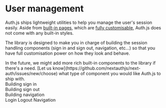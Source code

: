 
# User management

Auth.js ships lightweight utilities to help you manage the user's session easily. Aside from [built-in pages](/tutorials/custom-pages/built-in-pages), which are [fully customisable](/tutorials/custom-pages/custom-sign-in), Auth.js does not come with any built-in styles.

The library is designed to make you in charge of building the session handling components (sign in and sign out, navigation, etc...) so that you have full customisation power on how they look and behave.

<Callout>
  In the future, we might add more rich built-in components to the library if
  there's a need. [Let us
  know](https://github.com/nextauthjs/next-auth/issues/new/choose) what type of
  component you would like Auth.js to ship with.
</Callout>

<RichTabs defaultValue="login">
  <RichTabs.TabList>
    <RichTabs.Tab value="login">
      <div className="flex flex-col justify-center items-center h-full">
        <SignIn fontSize="3rem" />
        <span>Building sign in</span>
      </div>
    </RichTabs.Tab>
    <RichTabs.Tab value="logout">
      <div className="flex flex-col justify-center items-center h-full">
        <SignOut fontSize="3rem" />
        <span>Building sign out</span>
      </div>
    </RichTabs.Tab>
    <RichTabs.Tab value="navigation">
      <div className="flex flex-col justify-center items-center h-full">
        <UserCircle fontSize="3rem" />
        <span>Building navigation</span>
      </div>
    </RichTabs.Tab>
  </RichTabs.TabList>
  <RichTabs.Panels>
    <RichTabs.Panel value="login">Login</RichTabs.Panel>
    <RichTabs.Panel value="logout">Logout</RichTabs.Panel>
    <RichTabs.Panel value="navigation">Navigation</RichTabs.Panel>
  </RichTabs.Panels>
</RichTabs>
